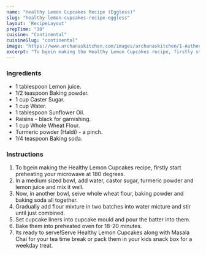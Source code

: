 ---
name: "Healthy Lemon Cupcakes Recipe (Eggless)"
slug: "healthy-lemon-cupcakes-recipe-eggless"
layout: 'RecipeLayout'
prepTime: "30"
cuisine: "Continental"
cuisineSlug: "continental"
image: "https://www.archanaskitchen.com/images/archanaskitchen/1-Author/Dhara/Healthy_Lemon_Cupcakes_Eggless.jpg"
excerpt: "To bgein making the Healthy Lemon Cupcakes recipe, firstly start preheating your microwave at 180 degrees"
---

### Ingredients

- 1 tablespoon Lemon juice.
- 1/2 teaspoon Baking powder.
- 1 cup Caster Sugar.
- 1 cup Water.
- 1 tablespoon Sunflower Oil.
- Raisins - black for garnishing.
- 1 cup Whole Wheat Flour.
- Turmeric powder (Haldi) - a pinch.
- 1/4 teaspoon Baking soda.

### Instructions

1. To bgein making the Healthy Lemon Cupcakes recipe, firstly start preheating your microwave at 180 degrees.
1. In a medium sized bowl, add water, castor sugar, turmeric powder and lemon juice and mix it well.
1. Now, in another bowl, seive whole wheat flour, baking powder and baking soda all together.
1. Gradually add flour mixture in two batches into water micture and stir until just combined.
1. Set cupcake liners into cupcake mould and pour the batter into them.
1. Bake them into preheated oven for 18-20 minutes.
1. Its ready to serve!Serve Healthy Lemon Cupcakes along with Masala Chai for your tea time break or pack them in your kids snack box for a weekday treat.
